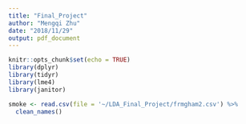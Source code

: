 ```yaml
---
title: "Final_Project"
author: "Mengqi Zhu"
date: "2018/11/29"
output: pdf_document
---
```


```r
knitr::opts_chunk$set(echo = TRUE)
library(dplyr)
library(tidyr) 
library(lme4)
library(janitor)
```

```r
smoke <- read.csv(file = '~/LDA_Final_Project/frmgham2.csv') %>% 
  clean_names()
```

